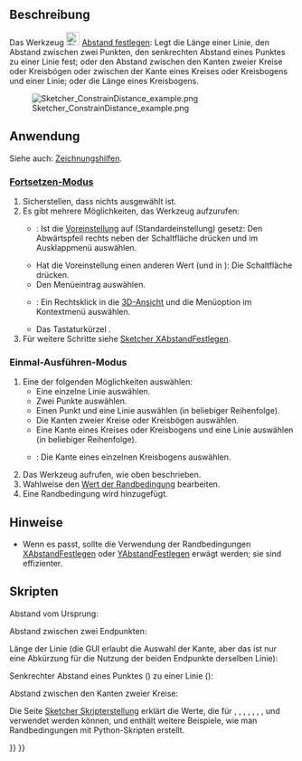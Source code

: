 <languages/>

{{Docnav/de
|[[Sketcher_ConstrainDistanceY/de|YAbstandFestlegen]]
|[[Sketcher_ConstrainRadius/de|RadiamFestlegen]]
|[[Sketcher_Workbench/de|Sketcher]]
|IconL=Sketcher_ConstrainDistanceY.svg
|IconR=Sketcher_ConstrainRadiam.svg
|IconC=Workbench_Sketcher.svg
}}

{{GuiCommand/de
|Name=Sketcher ConstrainDistance
|Name/de=Sketcher AbstandFestlegen
|MenuLocation=Skizze → Sketcher-Randbedingungen → Abstand festlegen
|Workbenches=[[Sketcher_Workbench/de|Sketcher]]
|Shortcut={{KEY|K}} {{KEY|D}}
|SeeAlso=[[Sketcher_ConstrainDistanceX/de|Sketcher XAbstandFestlegen]], [[Sketcher_ConstrainDistanceY/de|Sketcher YAbstandFestlegen]]
}}

<span id="Description"></span>
==Beschreibung==

Das Werkzeug [[File:Sketcher_ConstrainDistance.svg|24px]] [[Sketcher_ConstrainDistance/de|Abstand festlegen]]: Legt die Länge einer Linie, den Abstand zwischen zwei Punkten,  den senkrechten Abstand eines Punktes zu einer Linie fest; oder {{Version/de|0.21}} den Abstand zwischen den Kanten zweier Kreise oder Kreisbögen oder zwischen der Kante eines Kreises oder Kreisbogens und einer Linie; oder {{Version/de|1.0}} die Länge eines Kreisbogens.

[[Image:Sketcher_ConstrainDistance_example.png]]

<span id="Usage"></span>
==Anwendung==

Siehe auch: [[Sketcher_Workbench/de#Zeichnungshilfen|Zeichnungshilfen]].

<span id="Continue_mode"></span>
===[[Sketcher_Workbench/de#Fortsetzen-Modi|Fortsetzen-Modus]]===

# Sicherstellen, dass nichts ausgewählt ist.
# Es gibt mehrere Möglichkeiten, das Werkzeug aufzurufen:
#* {{Version/de|1.0}}: Ist die [[Sketcher_Preferences/de#Allgemein|Voreinstellung]] {{MenuCommand|Werkzeuge für Maßeinträge}} auf {{Value|Einzelnes Werkzeug}} (Standardeinstellung) gesetz: Den Abwärtspfeil rechts neben der Schaltfläche {{Button|[[Image:Sketcher_Dimension.svg||x16px]][[Image:Toolbar_flyout_arrow.svg|x16px]]}} drücken und im Ausklappmenü {{MenuCommand|[[Image:Sketcher_ConstrainDistance.svg|16px]] Abstand festlegen}} auswählen.
#* Hat die Voreinstellung einen anderen Wert (und in {{VersionMinus/de|0.21}}): Die Schaltfläche {{Button|[[Image:Sketcher_ConstrainDistance.svg|16px]] [[Sketcher_ConstrainDistance/de|Abstand festlegen]]}} drücken.
#* Den Menüeintrag {{MenuCommand|Skizze → Sketcher-Randbedingungen → [[Image:Sketcher_ConstrainDistance.svg|16px]] Abstand festlegen}} auswählen.
#* {{Version/de|1.0}}: Ein Rechtsklick in die [[3D_view/de|3D-Ansicht]] und die Menüoption {{MenuCommand|Bemaßung → [[Image:Sketcher_ConstrainDistance.svg|16px]] Abstand festlegen}} im Kontextmenü auswählen.
#* Das Tastaturkürzel {{KEY|I}}.
# Für weitere Schritte siehe [[Sketcher_ConstrainDistanceX/de#Fortsetzen-Modus|Sketcher XAbstandFestlegen]].

<span id="Run-once_mode"></span>
===Einmal-Ausführen-Modus===

# Eine der folgenden Möglichkeiten auswählen:
#* Eine einzelne Linie auswählen.
#* Zwei Punkte auswählen.
#* Einen Punkt und eine Linie auswählen (in beliebiger Reihenfolge).
#* Die Kanten zweier Kreise oder Kreisbögen auswählen.
#* Eine Kante eines Kreises oder Kreisbogens und eine Linie auswählen (in beliebiger Reihenfolge).
#* {{Version/de|1.0}}: Die Kante eines einzelnen Kreisbogens auswählen.
# Das Werkzeug aufrufen, wie oben beschrieben.
# Wahlweise den [[Sketcher_Workbench/de#Randbedingungen_bearbeiten|Wert der Randbedingung]] bearbeiten.
# Eine Randbedingung wird hinzugefügt.

<span id="Notes"></span>
==Hinweise==

* Wenn es passt, sollte die Verwendung der Randbedingungen [[Sketcher_ConstrainDistanceX/de|XAbstandFestlegen]] oder [[Sketcher_ConstrainDistanceY/de|YAbstandFestlegen]] erwägt werden; sie sind effizienter.

<span id="Scripting"></span>
==Skripten==

Abstand vom Ursprung:

{{Code|code=Sketch.addConstraint(Sketcher.Constraint('Distance', Edge, PointOfEdge, -1, 1, App.Units.Quantity('123.0 mm')))}}

Abstand zwischen zwei Endpunkten:

{{Code|code=Sketch.addConstraint(Sketcher.Constraint('Distance', Edge1, PointOfEdge1, Edge2, PointOfEdge2, App.Units.Quantity('123.0 mm')))}}

Länge der Linie (die GUI erlaubt die Auswahl der Kante, aber das ist nur eine Abkürzung für die Nutzung der beiden Endpunkte derselben Linie):

{{Code|code=Sketch.addConstraint(Sketcher.Constraint('Distance', Line, 1, Line, 2, App.Units.Quantity('123.0 mm')))}}

Senkrechter Abstand eines Punktes ({{incode|Edge, PointOfEdge}}) zu einer Linie ({{incode|Line}}):

{{Code|code=Sketch.addConstraint(Sketcher.Constraint('Distance', Edge, PointOfEdge, Line, 0, App.Units.Quantity('123.0 mm')))}}

Abstand zwischen den Kanten zweier Kreise:

{{Code|code=Sketch.addConstraint(Sketcher.Constraint('Distance', Circle1, 0, Circle2, 0, App.Units.Quantity('123.0 mm')))}}

Die Seite [[Sketcher_scripting/de|Sketcher Skripterstellung]] erklärt die Werte, die für {{incode|Edge}}, {{incode|Edge1}}, {{incode|Edge2}}, {{incode|PointOfEdge}}, {{incode|PointOfEdge1}}, {{incode|PointOfEdge2}}, {{incode|Line}}, {{incode|Circle1}} und {{incode|Circle2}} verwendet werden können, und enthält weitere Beispiele, wie man Randbedingungen mit Python-Skripten erstellt.


{{Docnav/de
|[[Sketcher_ConstrainDistanceY/de|YAbstandFestlegen]]
|[[Sketcher_ConstrainRadius/de|RadiamFestlegen]]
|[[Sketcher_Workbench/de|Sketcher]]
|IconL=Sketcher_ConstrainDistanceY.svg
|IconR=Sketcher_ConstrainRadiam.svg
|IconC=Workbench_Sketcher.svg
}}

{{Sketcher_Tools_navi{{#translation:}}}}
{{Userdocnavi{{#translation:}}}}